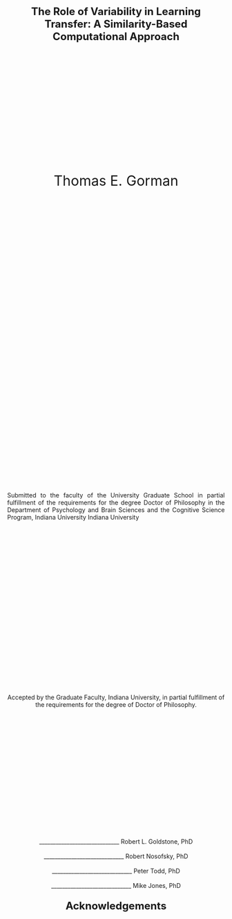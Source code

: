 <div style="text-align: center; margin-top: 50px; font-size: 24px; font-weight: bold;">
  The Role of Variability in Learning Transfer: A Similarity-Based Computational Approach
</div>

<div style="text-align: center; margin-top: 300px; font-size: 32px;">
  Thomas E. Gorman
</div>

<!-- Second Page and so on... -->
<div style="text-align: justify; margin-top: 700px;">
  Submitted to the faculty of the University Graduate School in partial fulfillment of the
  requirements for the degree Doctor of Philosophy in the Department of Psychology and Brain
  Sciences and the Cognitive Science Program, Indiana University
  Indiana University
</div>

<div style="margin-top: 400px;">
  <!-- Your page numbering if needed -->
</div>

<div style="page-break-before: always;"></div>

<!-- Committee Members Page -->
<div style="text-align: center; margin-top: 300px;">
  Accepted by the Graduate Faculty, Indiana University, in partial fulfillment of the
  requirements for the degree of Doctor of Philosophy.
</div>

<div style="text-align: center; margin-top: 300px;">
  _____________________________  Robert L. Goldstone, PhD<br><br>
  _____________________________  Robert Nosofsky, PhD<br><br>
  _____________________________  Peter Todd, PhD<br><br>
  _____________________________  Mike Jones, PhD
</div>

<div style="page-break-before: always;"></div>



<div style="page-break-before: always;"></div>

<!-- Acknowledgements -->
<div style="text-align: center; font-weight: bold; font-size: 24px;">
  Acknowledgements
</div>
<div style="text-align: center; margin-top: 700px; font-size: 24px;">
   
</div>


<div style="page-break-before: always;"></div>
